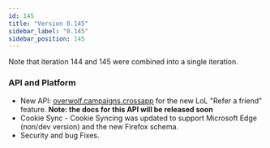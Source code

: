 ```yaml
---
id: 145
title: "Version 0.145"
sidebar_label: "0.145"
sidebar_position: 145
---
```


Note that iteration 144 and 145 were combined into a single iteration.

### API and Platform

* New API: [overwolf.campaigns.crossapp](/api/campaigns/crossapp) for the new LoL "Refer a friend" feature. **Note: the docs for this API will be released soon**
* Cookie Sync - Cookie Syncing was updated to support Microsoft Edge (non/dev version) and the new Firefox schema.
* Security and bug Fixes.

